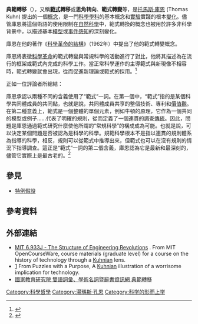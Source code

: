 {{noteTA
|1=zh-hans:托马斯·库恩; zh-hant:湯瑪斯·孔恩;
}}
{{科學}}
'''典範轉移'''（{{lang-en|Paradigm shift}}），又稱'''[[範式|範式]]轉移'''或'''思角转向'''、'''範式轉變'''等，是[[托馬斯·庫恩|托馬斯·庫恩]] (Thomas Kuhn) 提出的一個[[概念|概念]]，是一門[[科學|科學]][[學科|學科]]的基本概念和[[實驗|實驗]]實踐的根本[[變化|變化]]。儘管庫恩將這個術語的使用限制在[[自然科學|自然科學]]中，範式轉換的概念也被用於許多非科學背景中，以描述基本[[模型|模型]]或[[事件_(哲学)|事件]][[感知|感知]]的深刻變化。

庫恩在他的著作《[[科學革命的結構|科學革命的結構]]》（1962年）中提出了他的範式轉變概念。

庫恩將表徵[[科學革命|科學革命]]的範式轉變與常規科學的活動進行了對比，他將其描述為在流行的框架或範式內完成的科學工作。當正常科學運作的主導範式與新現像不相容時，範式轉變就會出現，從而促進新理論或範式的採用。<ref>{{Cite book|title=The Structure of Scientific Revolutions|url=https://archive.org/details/structureofscie00kuhn|url-access=registration|last=Kuhn|first=Thomas|year=1962|pages=[https://archive.org/details/structureofscie00kuhn/page/54 54]}}</ref>

正如一位評論者所總結：

庫恩承認以兩種不同的含義使用了“範式”一詞。在第一個中，“範式”指的是某個科學共同體成員的共同點，也就是說，共同體成員共享的整個技術、專利和[[價值觀|價值觀]]。在第二種意義上，範式是一個整體的單個元素，例如牛頓的原理，它作為一個共同的模型或例子……代表了明確的規則，從而定義了一個連貫的調查[[傳統|傳統]]。因此，問題是庫恩通過範式研究什麼使他所謂的“常規科學”的構成成為可能。也就是說，可以決定某個問題是否被認為是科學的科學。規範科學根本不是指以連貫的規則體系為指導的科學，相反，規則可以從範式中推導出來，但範式也可以在沒有規則的情況下指導調查。這正是“範式”一詞的第二個含義，庫恩認為它是最新和最深刻的，儘管它實際上是最古老的。<ref>{{Cite web|title=What is a Paradigm?|url=http://www.maxvanmanen.com/files/2014/03/Agamben-What-is-a-paradigm1.pdf|access-date=November 14, 2015|author=Agamben, Giorgio|format=PDF|archive-date=2021-03-08|archive-url=https://web.archive.org/web/20210308110109/http://www.maxvanmanen.com/files/2014/03/Agamben-What-is-a-paradigm1.pdf|dead-url=no}}</ref>

== 參見 ==
* [[特例假設|特例假設]]

== 參考資料 ==
{{Reflist|30em}}

== 外部連結 ==
*[http://ocw.mit.edu/courses/electrical-engineering-and-computer-science/6-933j-the-structure-of-engineering-revolutions-fall-2001/ MIT 6.933J - The Structure of Engineering Revolutions] {{Wayback|url=http://ocw.mit.edu/courses/electrical-engineering-and-computer-science/6-933j-the-structure-of-engineering-revolutions-fall-2001/ |date=20190616232836 }}. From MIT OpenCourseWare, course materials (graduate level) for a course on the history of technology through a [[Thomas_Kuhn|Kuhnian]] lens.
*[http://www.niquette.com/puzzles/housenp.htm] {{Wayback|url=http://www.niquette.com/puzzles/housenp.htm |date=20180227220312 }} From Puzzles with a Purpose, A [[Thomas_Kuhn|Kuhnian]] illustration of a worrisome implication for technology.
*[https://terms.naer.edu.tw/detail/1679330/ 國家教育研究院 雙語詞彙、學術名詞暨辭書資訊網 典範轉移] {{Wayback|url=https://terms.naer.edu.tw/detail/1679330/ |date=20210709182653 }}

{{科学技术研究}}
{{Authority control}}

[[Category:科學哲學|Category:科學哲學]]
[[Category:湯瑪斯·孔恩|Category:湯瑪斯·孔恩]]
[[Category:科学的形而上学|Category:科学的形而上学]]